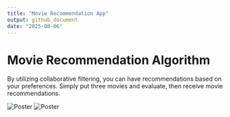 ```yaml
---
title: "Movie Recommendation App"
output: github_document
date: "2025-08-06"
---
```


# Movie Recommendation Algorithm
By utilizing collaborative filtering, you can have recommendations based on your preferences. Simply put three movies and evaluate, then receive movie recommendations.

![Poster](pics/pic_1.PNG)
![Poster](pics/pic_2.PNG)